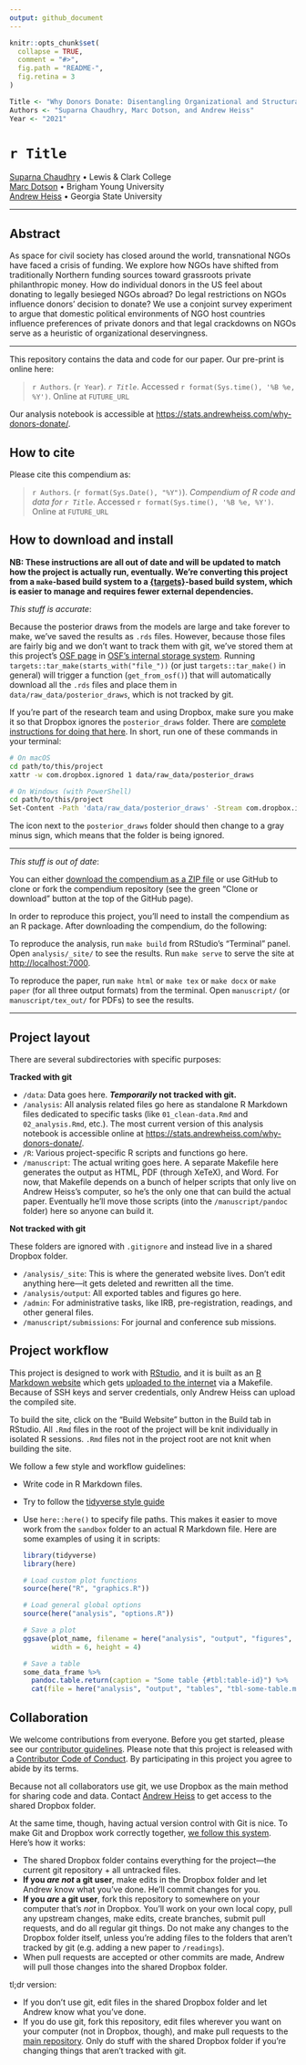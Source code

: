 ```yaml
---
output: github_document
---
```


<!-- README.md is generated from README.Rmd. Please edit that file -->

```r
knitr::opts_chunk$set(
  collapse = TRUE,
  comment = "#>",
  fig.path = "README-",
  fig.retina = 3
)

Title <- "Why Donors Donate: Disentangling Organizational and Structural Heuristics for International Philanthropy"
Authors <- "Suparna Chaudhry, Marc Dotson, and Andrew Heiss"
Year <- "2021"
```

# `r Title`

[Suparna Chaudhry](http://www.suparnachaudhry.com/) • Lewis & Clark College  
[Marc Dotson](https://marriottschool.byu.edu/directory/details?id=50683) • Brigham Young University  
[Andrew Heiss](https://www.andrewheiss.com) • Georgia State University

---

## Abstract

As space for civil society has closed around the world, transnational NGOs have faced a crisis of funding. We explore how NGOs have shifted from traditionally Northern funding sources toward grassroots private philanthropic money. How do individual donors in the US feel about donating to legally besieged NGOs abroad? Do legal restrictions on NGOs influence donors’ decision to donate? We use a conjoint survey experiment to argue that domestic political environments of NGO host countries influence preferences of private donors and that legal crackdowns on NGOs serve as a heuristic of organizational deservingness.

---

This repository contains the data and code for our paper. Our pre-print is online here:

> `r Authors`. (`r Year`). *`r Title`*. Accessed `r format(Sys.time(), '%B %e, %Y')`. Online at `FUTURE_URL`

Our analysis notebook is accessible at <https://stats.andrewheiss.com/why-donors-donate/>.


## How to cite

Please cite this compendium as:

> `r Authors`. (`r format(Sys.Date(), "%Y")`). *Compendium of R code and data for `r Title`*. Accessed `r format(Sys.time(), '%B %e, %Y')`. Online at `FUTURE_URL`


## How to download and install

**NB: These instructions are all out of date and will be updated to match how the project is actually run, eventually. We're converting this project from a `make`-based build system to a [{targets}](https://books.ropensci.org/targets/)-based build system, which is easier to manage and requires fewer external dependencies.**

*This stuff is accurate*: 

Because the posterior draws from the models are large and take forever to make, we've saved the results as `.rds` files. However, because those files are fairly big and we don't want to track them with git, we've stored them at this project's [OSF page](https://osf.io/r59xz/) in [OSF's internal storage system](https://osf.io/r59xz/files/). Running `targets::tar_make(starts_with("file_"))` (or just `targets::tar_make()` in general) will trigger a function (`get_from_osf()`) that will automatically download all the `.rds` files and place them in `data/raw_data/posterior_draws`, which is not tracked by git. 

If you're part of the research team and using Dropbox, make sure you make it so that Dropbox ignores the `posterior_draws` folder. There are [complete instructions for doing that here](https://help.dropbox.com/files-folders/restore-delete/ignored-files). In short, run one of these commands in your terminal:

```sh
# On macOS
cd path/to/this/project
xattr -w com.dropbox.ignored 1 data/raw_data/posterior_draws

# On Windows (with PowerShell)
cd path/to/this/project
Set-Content -Path 'data/raw_data/posterior_draws' -Stream com.dropbox.ignored -Value 1
```

The icon next to the `posterior_draws` folder should then change to a gray minus sign, which means that the folder is being ignored.

---

*This stuff is out of date*:

You can either [download the compendium as a ZIP file](/archive/master.zip) or use GitHub to clone or fork the compendium repository (see the green "Clone or download" button at the top of the GitHub page).

In order to reproduce this project, you'll need to install the compendium as an R package. After downloading the compendium, do the following:

To reproduce the analysis, run `make build` from RStudio's "Terminal" panel. Open `analysis/_site/` to see the results. Run `make serve` to serve the site at <http://localhost:7000>.

To reproduce the paper, run `make html` or `make tex` or `make docx` or `make paper` (for all three output formats) from the terminal. Open `manuscript/` (or `manuscript/tex_out/` for PDFs) to see the results.

---

## Project layout

There are several subdirectories with specific purposes:

**Tracked with git**

- `/data`: Data goes here. ***Temporarily* not tracked with git.**
- `/analysis`: All analysis related files go here as standalone R Markdown files dedicated to specific tasks (like `01_clean-data.Rmd` and `02_analysis.Rmd`, etc.). The most current version of this analysis notebook is accessible online at <https://stats.andrewheiss.com/why-donors-donate/>.
- `/R`: Various project-specific R scripts and functions go here.
- `/manuscript`: The actual writing goes here. A separate Makefile here generates the output as HTML, PDF (through XeTeX), and Word. For now, that Makefile depends on a bunch of helper scripts that only live on Andrew Heiss's computer, so he's the only one that can build the actual paper. Eventually he'll move those scripts (into the `/manuscript/pandoc` folder) here so anyone can build it.

**Not tracked with git**

These folders are ignored with `.gitignore` and instead live in a shared Dropbox folder.

- `/analysis/_site`: This is where the generated website lives. Don't edit anything here—it gets deleted and rewritten all the time.
- `/analysis/output`: All exported tables and figures go here.
- `/admin`: For administrative tasks, like IRB, pre-registration, readings, and other general files.
- `/manuscript/submissions`: For journal and conference sub missions.


## Project workflow

This project is designed to work with [RStudio](https://www.rstudio.com/), and it is built as an [R Markdown website](https://bookdown.org/yihui/rmarkdown/rmarkdown-site.html) which gets [uploaded to the internet](https://stats.andrewheiss.com/why-donors-donate/) via a Makefile. Because of SSH keys and server credentials, only Andrew Heiss can upload the compiled site.

To build the site, click on the "Build Website" button in the Build tab in RStudio. All `.Rmd` files in the root of the project will be knit individually in isolated R sessions. `.Rmd` files not in the project root are not knit when building the site.

We follow a few style and workflow guidelines:

- Write code in R Markdown files. 
- Try to follow the [tidyverse style guide](https://style.tidyverse.org/)
- Use `here::here()` to specify file paths. This makes it easier to move work from the `sandbox` folder to an actual R Markdown file. Here are some examples of using it in scripts:

    ```r
    library(tidyverse)
    library(here)
    
    # Load custom plot functions
    source(here("R", "graphics.R"))
    
    # Load general global options
    source(here("analysis", "options.R"))
    
    # Save a plot
    ggsave(plot_name, filename = here("analysis", "output", "figures", "figure1.pdf"), 
           width = 6, height = 4)
    
    # Save a table
    some_data_frame %>% 
      pandoc.table.return(caption = "Some table {#tbl:table-id}") %>% 
      cat(file = here("analysis", "output", "tables", "tbl-some-table.md"))
    ```


## Collaboration

We welcome contributions from everyone. Before you get started, please see our [contributor guidelines](CONTRIBUTING.md). Please note that this project is released with a [Contributor Code of Conduct](CONDUCT.md). By participating in this project you agree to abide by its terms.

Because not all collaborators use git, we use Dropbox as the main method for sharing code and data. Contact [Andrew Heiss](mailto:andrew@andrewheiss.com) to get access to the shared Dropbox folder.

At the same time, though, having actual version control with Git is nice. To make Git and Dropbox work correctly together, [we follow this system](http://www.math.cmu.edu/~gautam/sj/blog/20160406-dropbox-git.html). Here's how it works:

- The shared Dropbox folder contains everything for the project—the current git repository + all untracked files.
- **If you *are not* a git user**, make edits in the Dropbox folder and let Andrew know what you've done. He'll commit changes for you.
- **If you *are* a git user**, fork this repository to somewhere on your computer that's *not* in Dropbox. You'll work on your own local copy, pull any upstream changes, make edits, create branches, submit pull requests, and do all regular git things. Do not make any changes to the Dropbox folder itself, unless you're adding files to the folders that aren't tracked by git (e.g. adding a new paper to `/readings`).
- When pull requests are accepted or other commits are made, Andrew will pull those changes into the shared Dropbox folder.

tl;dr version:

- If you don't use git, edit files in the shared Dropbox folder and let Andrew know what you've done.
- If you do use git, fork this repository, edit files wherever you want on your computer (not in Dropbox, though), and make pull requests to the [main repository](https://github.com/andrewheiss/why-donors-donate). Only do stuff with the shared Dropbox folder if you're changing things that aren't tracked with git.
